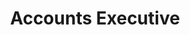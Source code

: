 ---
name: Josie Sittig
active: false
title: Accounts Executive
excerpt: "The amazing Josie Sittig. Josie was an Account Executive for Pixel Bakery from April of 2019 to December of 2019."
details:
  - almaMater: University of Nebraska-Lincoln
  - pronoun: She/Her
  - tenure: April 2019 to Dec 2019
socials:
  - linkedIn: https://www.linkedin.com/in/josiesittig/
headshotFun: /img/team/pixel-bakery-josie-sittig.jpg
headshotSmiling: /img/team/pixel-bakery-josie-sittig.jpg
headshotSerious: /img/team/pixel-bakery-josie-sittig.jpg
avatar: /img/team/pixel-bakery-josie-sittig-avatar.jpg
---